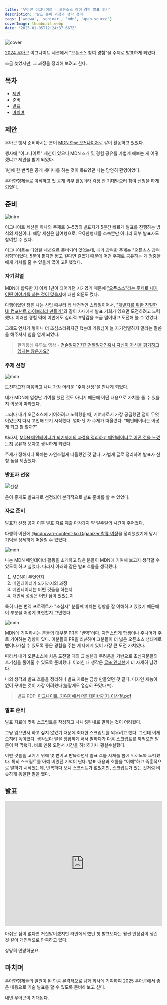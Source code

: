 ```yaml
---
title: '우아콘 이그나이트 - 오픈소스 참여 경험 발표 후기'
description: '발표 준비 과정과 생각 정리'
tags: ['woowa', 'senimar', 'mdn', 'open-source']
coverImage: thumbnail.webp
date: '2025-01-05T12:24:37.667Z'
---
```


![cover](cover.webp 'cover')

[2024 우아콘](https://2024.woowacon.com/) 이그나이트 세션에서 "오픈소스 참여 경험"을 주제로 발표하게 되었다.

조금 늦었지만, 그 과정을 정리해 보려고 한다.

## 목차

- [제안](#제안)
- [준비](#준비)
- [발표](#발표)
- [마치며](#마치며)

## 제안

우아콘 행사 준비하시는 분이 [MDN 한국 오거나이저](/posts/mdn-ko-organizer)로 같이 활동하고 있었다.

행사에 "이그나이트" 세션이 있으니 MDN 소개 및 경험 공유를 가볍게 해보는 게 어떻겠냐고 제안을 받게 되었다.

1년에 한 번씩은 공개 세미나를 하는 것이 목표였던 나는 당연히 환영이었다.

우아한형제들로 이직하고 첫 공개 외부 활동이라 걱정 반 기대받으러 참여 신청을 하게 되었다.

## 준비

![intro](intro.webp 'l')

이그나이트 세션은 하나의 주제로 3~5명의 발표자가 5분간 빠르게 발표를 진행하는 방식의 세션이다. 해당 세션은 참여형으로, 우아한형제들 소속뿐만 아니라 외부 발표자도 참여할 수 있다.

이그나이트는 다양한 세션으로 준비되어 있었는데, 내가 참여한 주제는 "오픈소스 참여 경험"이었다. 5분이 짧다면 짧고 길다면 길었기 때문에 어떤 주제로 공유하는 게 청중들에게 가치를 줄 수 있을까 많이 고민했었다.

### 자기검열

MDN에 합류한 지 이제 1년이 되어가던 시기였기 때문에 <u>"오픈소스"라는 주제로 내가 어떤 이야기를 하는 것이 맞을지</u>에 대한 의문도 컸다.

다행이었던 점은 나는 신입 때부터 꽤 낙천적인 스타일이어서, ["개발자를 위한 친절한 UI 컴포넌트 라이브러리 만들기"](https://engineering.linecorp.com/ko/blog/ui-component-library-for-developers-with-typescript-storybook)와 같이 사내에서 발표 기회가 있으면 도전하려고 노력했다. 이러한 경험 덕에 이번에도 심리적 부담감을 조금 덜어내고 도전해 볼 수 있었다.

그래도 연차가 쌓이니 더 조심스러워지긴 했는데 기용님이 늘 자기검열하지 말라는 말씀을 해주셔서 힘을 얻게 되었다.

> 한기용님 유투브 영상 - [겸손일까? 자기검열일까? 혹시 자신이 자신을 평가하고 있지는 않은가요?](https://www.youtube.com/watch?v=cjWpryKRGts)

### 주제 선정

![mdn](mdn.webp 'l')

도전하고자 마음먹고 나니 가장 어려운 "주제 선정"을 만나게 되었다.

내가 MDN에 엄청난 기여를 했던 것도 아니기 때문에 어떤 내용으로 가치를 줄 수 있을지 의문이 따라왔다.

그러다 내가 오픈소스에 기여하려고 노력했을 때, 기여자로서 가장 궁금했던 점이 무엇이었는지 다시 고민해 보기 시작했다. 얼마 안 가 주제가 떠올랐다. "메인테이너는 어떻게 되고 뭘 할까?"

따라서, <u>MDN 메인테이너가 되기까지의 과정을 정리하고 메인테이너로 어떤 것을 느꼈는지</u> 공유해 보자고 생각하게 되었다.

주제가 정해지니 목차는 자연스럽게 떠올랐던 것 같다. 가볍게 글로 정리하여 발표자 신청 폼을 제출했다.

### 발표자 선정

![선정](selected.webp 'l')

운이 좋게도 발표자로 선정되어 본격적으로 발표 준비를 할 수 있었다.

### 자료 준비

발표자 선정 공지 이후 발표 자료 제출 마감까지 약 일주일의 시간이 주어졌다.

다행히 이전에 [@mdn/yari-content-ko Organizer 합류 여정](/posts/mdn-ko-organizer)을 정리했었기에 당시 기억을 상세하게 떠올릴 수 있었다.

![mdn](mdn-ko-1.webp)

나는 MDN 메인테이너 활동을 소개하고 많은 분들이 MDN에 기여해 보고자 생각할 수 있도록 하고 싶었다. 따라서 아래와 같은 발표 흐름을 생각했다.

1. MDN이 무엇인지
2. 메인테이너가 되기까지의 과정
3. 메인테이너는 어떤 것들을 하는지
4. 개인적 성장은 어떤 점이 있었는지

특히 나는 번역 프로젝트가 "초심자" 분들께 미치는 영향을 잘 이해하고 있었기 때문에 이 부분을 어떻게 표현할지 고민했다.

![mdn](mdn-ko-2.webp)

MDN에 기여하시는 분들의 대부분 PR은 "번역"이다. 자연스럽게 학생이나 주니어가 주로 기여하는 경향이 있다. 이분들의 PR을 리뷰하며 그분들이 더 넓은 오픈소스 생태계로 뻗어나가실 수 있도록 좋은 경험을 주는 게 나에게 있어 가장 큰 도전 가치였다.

따라서 내가 오픈소스에 처음 도전할 때의 그 설렘과 두려움을 기반으로 초심자분들의 호기심을 풀어줄 수 있도록 준비했다. 이러한 내 생각은 [글또 인터뷰](https://geultto.github.io/blog/open-source/1ilsang-interview/)에 더 자세히 남겼다.

나의 생각과 발표 흐름을 정리하니 발표 자료는 금방 만들었던 것 같다. 디자인 재능이 없어 꾸미는 것이 가장 어려웠다(놀랍게도 열심히 꾸몄다ㅋ).

> 발표 PDF: [이그나이트\_기여자에서 메인테이너까지\_이상철.pdf](https://github.com/user-attachments/files/18310517/_._._.pdf)

### 발표 준비

발표 자료에 맞춰 스크립트를 작성하고 나니 5분 내로 말하는 것이 어려웠다.

그냥 읽으면서 하고 싶지 않았기 때문에 최대한 스크립트를 외우려고 했다. 그런데 이게 오히려 독이었다. 생각보다 말을 장황하게 해서 말하다가 다음 스크립트를 까먹으면 말문이 턱 막혔다. 바로 멘붕 오면서 시간을 허비하거나 횡설수설했다.

이런 것들을 고치기 위해 몇 번이고 반복하면서 발표 흐름 자체를 몸에 익히도록 노력했다. 특히 스크립트를 아예 버렸던 기억이 난다. 발표 내용과 흐름을 "이해"하고 즉흥적으로 말하기 시작했는데, 반복하다 보니 스크립트가 없었지만, 스크립트가 있는 것처럼 비슷하게 동일한 말을 했다.

## 발표

<iframe
  width="100%"
  height="400"
  src="https://www.youtube.com/embed/Ew5fyWFLOrE?si=8j-vaaQhjKuwykiG&amp;start=289"
  title="YouTube video player"
  frameBorder="0"
  allow="accelerometer; autoplay; clipboard-write; encrypted-media; gyroscope; picture-in-picture; web-share"
  referrerPolicy="strict-origin-when-cross-origin"
  allowFullScreen
></iframe>

아쉬운 점이 없다면 거짓말이겠지만 라인에서 했던 첫 발표보다는 훨씬 안정감이 생긴 것 같아 개인적으로 만족하고 있다.

상당히 민망하군요.

## 마치며

우아한형제들의 일원이 된 만큼 본격적으로 팀과 회사에 기여하여 2025 우아콘에서 좋은 내용으로 기술 발표를 할 수 있도록 준비해 보고 싶다.

내년 우아콘이 기대된다.
